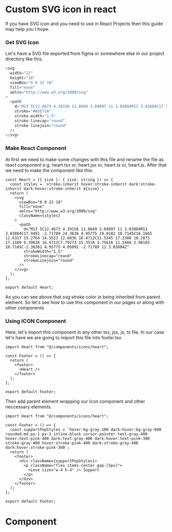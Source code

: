 # Custom SVG icon in react

If you have SVG icon and you need to use in React Projects then this guide may help you I hope.

### Get SVG Icon
Let's have a SVG file exported from figma or somewhere else in our project directory like this.

```js filename="heart-icon.svg" copy
<svg
  width="22"
  height="18"
  viewBox="0 0 22 18"
  fill="none"
  xmlns="http://www.w3.org/2000/svg"
>
  <path
    d="M13 5C12.4673 4.39156 11.8649 3.69897 11 3.03884M11 3.03884C17.9491 -2.71789 24.3636 4.95775 19.0182 10.7145C18.1665 11.6317 15.2764 14.5523 12.6036 16.4712C11.5345 17.2388 10.2873 17.1109 9.39636 16.4712C7.79273 15.3518 3.75616 11.5484 2.98183 10.7145C-2.36361 4.95775 4.05092 -2.71789 11 3.03884Z"
    stroke="#A5E71A"
    stroke-width="1.5"
    stroke-linecap="round"
    stroke-linejoin="round"
  />
</svg>
```

### Make React Component
At first we need to make some changes with this file and rename the file as react component e.g. heart.tsx or, heart.jsx or, heart.ts or, heart.js. After that we need to make the component like this:

```tsx filename="heart.tsx"  {2,8,12-14} copy
const Heart = ({ size }: { size: string }) => {
  const styles = `stroke-inherit hover:stroke-inherit dark:stroke-inherit dark:hover:stroke-inherit ${size}`;
  return (
    <svg
      viewBox="0 0 22 18"
      fill="none"
      xmlns="http://www.w3.org/2000/svg"
      className={styles}
    >
      <path
        d="M13 5C12.4673 4.39156 11.8649 3.69897 11 3.03884M11 3.03884C17.9491 -2.71789 24.3636 4.95775 19.0182 10.7145C18.1665 11.6317 15.2764 14.5523 12.6036 16.4712C11.5345 17.2388 10.2873 17.1109 9.39636 16.4712C7.79273 15.3518 3.75616 11.5484 2.98183 10.7145C-2.36361 4.95775 4.05092 -2.71789 11 3.03884Z"
        strokeWidth="1.5"
        strokeLinecap="round"
        strokeLinejoin="round"
      />
    </svg>
  );
};

export default Heart;
```

As you can see above that svg stroke color in being inherited from parent element. So let's see how to use this component in our pages or along with other components

### Using ICON Component
Here, let's import this component in any other tsx, jsx, js, ts file. In our case let's have we are going to import this file into footer.tsx

```tsx filename="footer.tsx" {1,6} copy
import Heart from "@/components/icons/heart";

const Footer = () => {
  return (
    <footer>
      <Heart />
    </footer>
  );
};

export default Footer;
```

Then add parent element wrapping our Icon component and other neccessary elements.

```tsx filename="footer.tsx" {1,4,7-11} copy
import Heart from "@/components/icons/heart";

const Footer = () => {
  const supportPopStyles = `hover:bg-gray-100 dark:hover:bg-gray-800 rounded-md py-1 px-3 inline-block cursor-pointer text-gray-400 hover:text-pink-400 dark:text-gray-400 dark:hover:text-pink-300 stroke-gray-400 hover:stroke-pink-400 dark:stroke-gray-400 dark:hover:stroke-pink-300`;
  return (
    <footer>
      <div className={supportPopStyles}>
        <p className="flex items-center gap-[5px]">
          <Love size="w-4 h-4" /> Support
        </p>
      </div>
    </footer>
  );
};

export default Footer;
```


# Component


<Footer />

